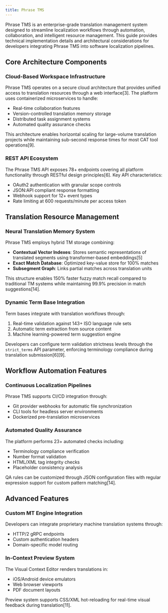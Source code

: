 ```yaml
---
title: Phrase TMS
---
```


Phrase TMS is an enterprise-grade translation management system designed to streamline localization workflows through automation, collaboration, and intelligent resource management. This guide provides technical implementation details and architectural considerations for developers integrating Phrase TMS into software localization pipelines.

## Core Architecture Components

### Cloud-Based Workspace Infrastructure
Phrase TMS operates on a secure cloud architecture that provides unified access to translation resources through a web interface[3]. The platform uses containerized microservices to handle:  
- Real-time collaboration features  
- Version-controlled translation memory storage  
- Distributed task assignment systems  
- Automated quality assurance checks  

This architecture enables horizontal scaling for large-volume translation projects while maintaining sub-second response times for most CAT tool operations[9].

### REST API Ecosystem
The Phrase TMS API exposes 78+ endpoints covering all platform functionality through RESTful design principles[6]. Key API characteristics:  
- OAuth2 authentication with granular scope controls  
- JSON:API compliant response formatting  
- Webhook support for 12+ event types  
- Rate limiting at 600 requests/minute per access token 

## Translation Resource Management

### Neural Translation Memory System
Phrase TMS employs hybrid TM storage combining:  
- **Contextual Vector Indexes**: Stores semantic representations of translated segments using transformer-based embeddings[5]  
- **Exact Match Database**: Optimized key-value store for 100% matches  
- **Subsegment Graph**: Links partial matches across translation units  

This structure enables 150% faster fuzzy match recall compared to traditional TM systems while maintaining 99.9% precision in match suggestions[14].

### Dynamic Term Base Integration
Term bases integrate with translation workflows through:  
1. Real-time validation against 143+ ISO language rule sets  
2. Automatic term extraction from source content  
3. Machine learning-powered term suggestion engine  

Developers can configure term validation strictness levels through the `strict_terms` API parameter, enforcing terminology compliance during translation submission[6][9].

## Workflow Automation Features

### Continuous Localization Pipelines
Phrase TMS supports CI/CD integration through:  
- Git provider webhooks for automatic file synchronization  
- CLI tools for headless server environments  
- Dockerized pre-translation microservices  


### Automated Quality Assurance
The platform performs 23+ automated checks including:  
- Terminology compliance verification  
- Number format validation  
- HTML/XML tag integrity checks  
- Placeholder consistency analysis  

QA rules can be customized through JSON configuration files with regular expression support for custom pattern matching[14].

## Advanced Features

### Custom MT Engine Integration
Developers can integrate proprietary machine translation systems through:  
- HTTP/2 gRPC endpoints  
- Custom authentication headers  
- Domain-specific model routing  


### In-Context Preview System
The Visual Context Editor renders translations in:  
- iOS/Android device emulators  
- Web browser viewports  
- PDF document layouts  

Preview system supports CSS/XML hot-reloading for real-time visual feedback during translation[11].
